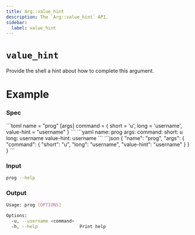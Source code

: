 ```yaml
---
title: Arg::value_hint
description: The `Arg::value_hint` API.
sidebar:
  label: value_hint
---
```



# `value_hint` <LinkButton href="https://docs.rs/clap/latest/clap/struct.Arg.html#method.value_hint" icon="open-book" variant="minimal"></LinkButton>

<Badge text="since 0.1.0" size="small" />

Provide the shell a hint about how to complete this argument.

# Example

### Spec

<Tabs syncKey="format">
  <TabItem label="TOML">
```toml
name = "prog"
[args]
command = { short = 'u', long = 'username', value-hint = "username" }
```
  </TabItem>
  <TabItem label="YAML">
```yaml
name: prog
args:
  command:
    short: u
    long: username
    value-hint: username
```
  </TabItem>
  <TabItem label="JSON">
```json
{
  "name": "prog",
  "args": {
    "command": {
      "short": "u",
      "long": "username",
      "value-hint": "username"
    }
  }
}
```
  </TabItem>
</Tabs>

### Input

```bash
prog --help
```

### Output

```bash
Usage: prog [OPTIONS]

Options:
  -u, --username <command>  
  -h, --help                Print help
```

